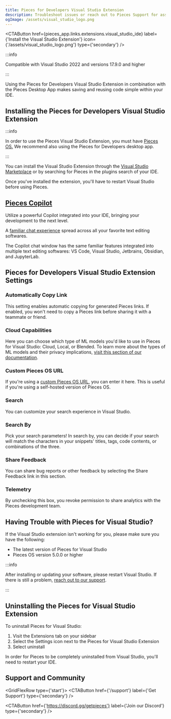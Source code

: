 ```yaml
---
title: Pieces for Developers Visual Studio Extension
description: Troubleshoot issues or reach out to Pieces Support for assistance with the Pieces for Developers Visual Studio Extension.
ogImage: /assets/visual_studio_logo.png
---
```



<CTAButton
  href={pieces_app.links.extensions.visual_studio_ide}
  label={'Install the Visual Studio Extension'}
  icon={'/assets/visual_studio_logo.png'}
  type={'secondary'}
/>

<MiniSpacer />

:::info

Compatible with Visual Studio 2022 and versions 17.9.0 and higher

:::

<MiniSpacer />

Using the Pieces for Developers Visual Studio Extension in combination with the Pieces Desktop App makes saving and reusing code simple within your IDE.

## Installing the Pieces for Developers Visual Studio Extension
:::info

In order to use the Pieces Visual Studio Extension, you must have <a target="blank" href="/installation-getting-started/what-am-i-installing">Pieces OS.</a> We recommend also using the Pieces for Developers desktop app.

:::

You can install the Visual Studio Extension through the <a target="blank" href={pieces_app.links.extensions.visual_studio_ide}>Visual Studio Marketplace</a> or by searching for Pieces in the plugins search of your IDE.

Once you've installed the extension, you'll have to restart Visual Studio before using Pieces.

## [Pieces Copilot](/features/pieces-copilot#plugin-integrations)
Utilize a powerful Copilot integrated into your IDE, bringing your development to the next level.

A [familiar chat experience](/features/pieces-copilot#plugin-integrations) spread across all your favorite text editing softwares.

The Copilot chat window has the same familiar features integrated into multiple text editing softwares: VS Code, Visual Studio, Jetbrains, Obsidian, and JupyterLab.

## Pieces for Developers Visual Studio Extension Settings

### Automatically Copy Link
This setting enables automatic copying for generated Pieces links. If enabled, you won't need to copy a Pieces link before sharing it with a teammate or friend.

### Cloud Capabilities
Here you can choose which type of ML models you'd like to use in Pieces for Visual Studio: Cloud, Local, or Blended. To learn more about the types of ML models and their privacy implications, [visit this section of our documentation](/product-highlights-and-benefits/privacy-security-data#our-machine-learning-models).

### Custom Pieces OS URL
If you're using a [custom Pieces OS URL](/product-highlights-and-benefits/connecting-to-a-remote-pieces-os-instance), you can enter it here. This is useful if you're using a self-hosted version of Pieces OS.

### Search
You can customize your search experience in Visual Studio.

### Search By
Pick your search parameters! In search by, you can decide if your search will match the characters in your snippets' titles, tags, code contents, or combinations of the three.

### Share Feedback
You can share bug reports or other feedback by selecting the Share Feedback link in this section.

### Telemetry
By unchecking this box, you revoke permission to share analytics with the Pieces development team.

## Having Trouble with Pieces for Visual Studio?

If the Visual Studio extension isn't working for you, please make sure you have the following:

- The latest version of Pieces for Visual Studio
- Pieces OS version 5.0.0 or higher

:::info

After installing or updating your software, please restart Visual Studio. If there is still a problem, [reach out to our support](https://getpieces.typeform.com/to/mCjBSIjF#docs-vscode).

:::

## Uninstalling the Pieces for Visual Studio Extension

To uninstall Pieces for Visual Studio:

1. Visit the Extensions tab on your sidebar
2. Select the Settings icon next to the Pieces for Visual Studio Extension
3. Select uninstall

In order for Pieces to be completely uninstalled from Visual Studio, you'll need to restart your IDE.

## Support and Community

<GridFlexRow type={'start'}>
  <CTAButton
    href={'/support'}
    label={'Get Support'}
    type={'secondary'}
  />

  <CTAButton
    href={'https://discord.gg/getpieces'}
    label={'Join our Discord'}
    type={'secondary'}
  />
</GridFlexRow>
